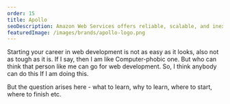 ```yaml
---
order: 15
title: Apollo
seoDescription: Amazon Web Services offers reliable, scalable, and inexpensive cloud computing services. Free to join, pay only for what you use.
featuredImage: /images/brands/apollo-logo.png
---
```


Starting your career in web development is not as easy as it looks, also not as tough as it is. If I say, then I am like Computer-phobic one. But who can think that person like me can go for web development. So, I think anybody can do this If I am doing this.

But the question arises here - what to learn, why to learn, where to start, where to finish etc.